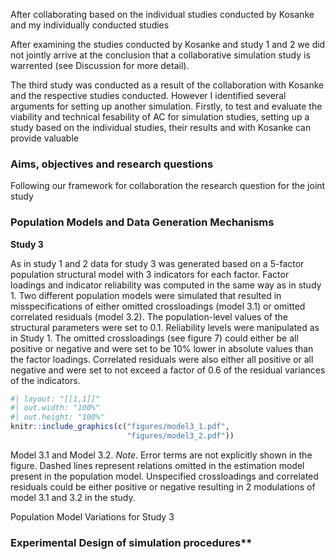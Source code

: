 After collaborating based on the individual studies conducted by Kosanke and my individually conducted studies 

After examining the studies conducted by Kosanke and study 1 and 2 we did not jointly arrive at the conclusion that a collaborative simulation study is warrented (see Discussion for more detail).


The third study was conducted as a result of the collaboration with Kosanke and the respective studies conducted. However I identified several arguments for setting up another simulation. Firstly, to test and evaluate the viability and technical fesability of AC for simulation studies, setting up a study based on the individual studies, their results and with Kosanke can provide valuable

### Aims, objectives and research questions

Following our framework for collaboration the research question for the joint study 

### Population Models and Data Generation Mechanisms


**Study 3**

As in study 1 and 2 data for study 3 was generated based on a 5-factor population structural model with 3 indicators for each factor. Factor loadings and indicator reliability was computed in the same way as in study 1. Two different population models were simulated that resulted in misspecifications of either omitted crossloadings (model 3.1) or omitted correlated residuals (model 3.2). The population-level values of the structural parameters were set to 0.1. Reliability levels were manipulated as in Study 1. The omitted crossloadings (see figure 7) could either be all positive or negative and were set to be 10% lower in absolute values than the factor loadings. Correlated residuals were also either all positive or all negative and were set to not exceed a factor of 0.6 of the residual variances of the indicators.

::: {#fig-combined-models3}
```r
#| layout: "[[1,1]]"
#| out.width: "100%"
#| out.height: "100%"
knitr::include_graphics(c("figures/model3_1.pdf", 
                          "figures/model3_2.pdf"))
```


\raggedright \textit{Note.} Model 3.1 and Model 3.2. *Note*. Error terms are not explicitly shown in the figure. Dashed lines represent relations omitted in the estimation model present in the population model. Unspecified crossloadings and correlated residuals could be either positive or negative resulting in 2 modulations of model 3.1 and 3.2 in the study.

Population Model Variations for Study 3
:::


### Experimental Design of simulation procedures**
